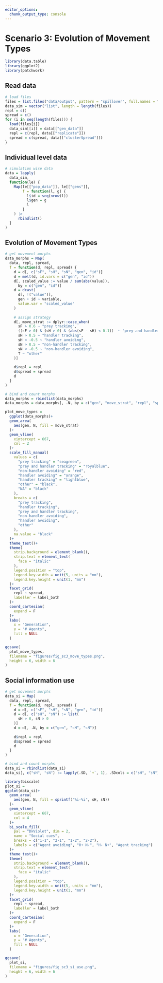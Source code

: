 ```yaml
---
editor_options: 
  chunk_output_type: console
---
```

  
# Scenario 3: Evolution of Movement Types
  
```r
library(data.table)
library(ggplot2)
library(patchwork)
```

## Read data

```r
# load files
files = list.files("data/output", pattern = "spillover", full.names = T)
data_sim = vector("list", length = length(files))
repl = c()
spread = c()
for (i in seq(length(files))) {
  load(files[i])
  data_sim[[i]] = data[["gen_data"]]
  repl = c(repl, data[["replicate"]])
  spread = c(spread, data[["clusterSpread"]])
}
```

## Individual level data

```r
# simulation wise data
data = lapply(
  data_sim,
  function(le) {
    Map(le[["pop_data"]], le[["gens"]],
        f = function(l, g) {
          l$id = seq(nrow(l))
          l$gen = g
          l
        }
    ) |>
      rbindlist()
  }
)
```

## Evolution of Movement Types

```r
# get movement morphs
data_morphs = Map(
  data, repl, spread,
  f = function(d, repl, spread) {
    d = d[, c("sF", "sH", "sN", "gen", "id")]
    d = melt(d, id.vars = c("gen", "id"))
    d[, scaled_value := value / sum(abs(value)), 
      by = c("gen", "id")]
    d = dcast(
      d[, !("value")],
      gen + id ~ variable,
      value.var = "scaled_value"
    )
    
    # assign strategy
    d[, move_strat := dplyr::case_when(
      sF > 0.6 ~ "prey tracking",
      ((sF > 0) & (sH > 0) & (abs(sF - sH) < 0.1))  ~ "prey and handler tracking",
      sH > 0.5 ~ "handler tracking",
      sH < -0.5 ~ "handler avoiding",
      sN > 0.5 ~ "non-handler tracking",
      sN < -0.5 ~ "non-handler avoiding",
      T ~ "other"
    )]
    
    d$repl = repl
    d$spread = spread
    d
  }
)

# bind and count morphs
data_morphs = rbindlist(data_morphs)
data_morphs = data_morphs[, .N, by = c("gen", "move_strat", "repl", "spread")]
```

```r
plot_move_types =
  ggplot(data_morphs)+
  geom_area(
    aes(gen, N, fill = move_strat)
  )+
  geom_vline(
    xintercept = 667,
    col = 2
  )+
  scale_fill_manual(
    values = c(
      "prey tracking" = "seagreen",
      "prey and handler tracking" = "royalblue",
      "non-handler avoiding" = "red",
      "handler avoiding" = "orange",
      "handler tracking" = "lightblue",
      "other" = "black",
      "NA" = "black"
    ),
    breaks = c(
      "prey tracking",
      "handler tracking",
      "prey and handler tracking",
      "non-handler avoiding",
      "handler avoiding",
      "other"
    ),
    na.value = "black"
  )+
  theme_test()+
  theme(
    strip.background = element_blank(),
    strip.text = element_text(
      face = "italic"
    ),
    legend.position = "top",
    legend.key.width = unit(5, units = "mm"),
    legend.key.height = unit(1, "mm")
  )+
  facet_grid(
    repl ~ spread,
    labeller = label_both
  )+
  coord_cartesian(
    expand = F
  )+
  labs(
    x = "Generation",
    y = "# Agents",
    fill = NULL
  )

ggsave(
  plot_move_types,
  filename = "figures/fig_sc3_move_types.png",
  height = 6, width = 6
)
```

## Social information use

```r
# get movement morphs
data_si = Map(
  data, repl, spread,
  f = function(d, repl, spread) {
    d = d[, c("sF", "sH", "sN", "gen", "id")]
    d = d[, c("sH", "sN") := list(
      sH > 0, sN > 0
    )]
    d = d[, .N, by = c("gen", "sH", "sN")]
    
    d$repl = repl
    d$spread = spread
    d
  }
)

# bind and count morphs
data_si = rbindlist(data_si)
data_si[, c("sH", "sN") := lapply(.SD, `+`, 1), .SDcols = c("sH", "sN")]
```

```r
library(biscale)
plot_si =
ggplot(data_si)+
  geom_area(
    aes(gen, N, fill = sprintf("%i-%i", sH, sN))
  )+
  geom_vline(
    xintercept = 667,
    col = 4
  )+
  bi_scale_fill(
    pal = "DkViolet", dim = 2,
    name = "Social cues",
    breaks = c("1-1", "2-1", "1-2", "2-2"),
    labels = c("Agent avoiding", "H+ N-", "H- N+", "Agent tracking")
  )+
  theme_test()+
  theme(
    strip.background = element_blank(),
    strip.text = element_text(
      face = "italic"
    ),
    legend.position = "top",
    legend.key.width = unit(5, units = "mm"),
    legend.key.height = unit(1, "mm")
  )+
  facet_grid(
    repl ~ spread,
    labeller = label_both
  )+
  coord_cartesian(
    expand = F
  )+
  labs(
    x = "Generation",
    y = "# Agents",
    fill = NULL
  )

ggsave(
  plot_si,
  filename = "figures/fig_sc3_si_use.png",
  height = 6, width = 6
)
```
